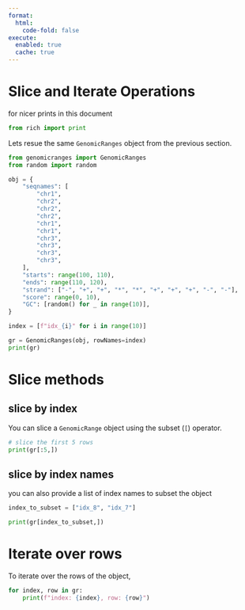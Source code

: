 ```yaml
---
format:
  html:
    code-fold: false
execute: 
  enabled: true
  cache: true
---
```


# Slice and Iterate Operations {.unnumbered}

for nicer prints in this document
```python
from rich import print
```


Lets resue the same `GenomicRanges` object from the previous section.

```python
from genomicranges import GenomicRanges
from random import random

obj = {
    "seqnames": [
        "chr1",
        "chr2",
        "chr2",
        "chr2",
        "chr1",
        "chr1",
        "chr3",
        "chr3",
        "chr3",
        "chr3",
    ],
    "starts": range(100, 110),
    "ends": range(110, 120),
    "strand": ["-", "+", "+", "*", "*", "+", "+", "+", "-", "-"],
    "score": range(0, 10),
    "GC": [random() for _ in range(10)],
}

index = [f"idx_{i}" for i in range(10)]

gr = GenomicRanges(obj, rowNames=index)
print(gr)
```

# Slice methods

## slice by index

You can slice a `GenomicRange` object using the subset (`[`) operator.

```python
# slice the first 5 rows
print(gr[:5,])
```

## slice by index names
you can also provide a list of index names to subset the object

```python
index_to_subset = ["idx_8", "idx_7"]

print(gr[index_to_subset,])
```

# Iterate over rows

To iterate over the rows of the object,

```python
for index, row in gr:
    print(f"index: {index}, row: {row}")
```
